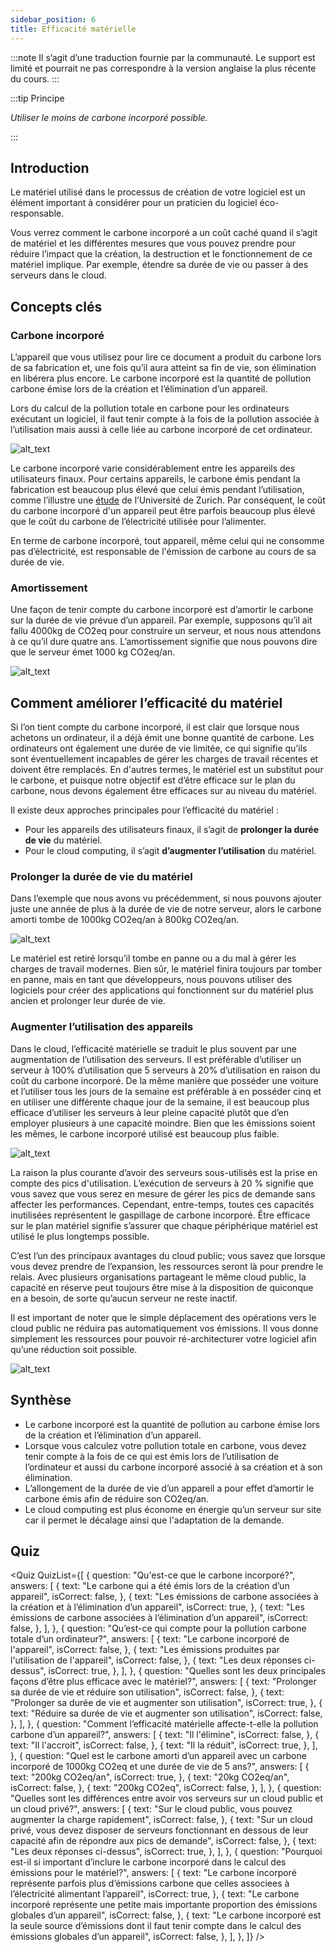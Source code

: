 ```yaml
---
sidebar_position: 6
title: Efficacité matérielle
---
```



:::note
Il s’agit d’une traduction fournie par la communauté. Le support est limité et pourrait ne pas correspondre à la version anglaise la plus récente du cours.
:::

:::tip Principe

_Utiliser le moins de carbone incorporé possible._

:::

## Introduction

Le matériel utilisé dans le processus de création de votre logiciel est un élément important à considérer pour un praticien du logiciel éco-responsable.

Vous verrez comment le carbone incorporé a un coût caché quand il s’agit de matériel et les différentes mesures que vous pouvez prendre pour réduire l’impact que la création, la destruction et le fonctionnement de ce matériel implique. Par exemple, étendre sa durée de vie ou passer à des serveurs dans le cloud.

## Concepts clés

### Carbone incorporé

L’appareil que vous utilisez pour lire ce document a produit du carbone lors de sa fabrication et, une fois qu’il aura atteint sa fin de vie, son élimination en libérera plus encore. Le carbone incorporé est la quantité de pollution carbone émise lors de la création et l’élimination d’un appareil.

Lors du calcul de la pollution totale en carbone pour les ordinateurs exécutant un logiciel, il faut tenir compte à la fois de la pollution associée à l’utilisation mais aussi à celle liée au carbone incorporé de cet ordinateur.

![alt_text](./images/17_embodioed_carbon_FR.png "image_tooltip")

Le carbone incorporé varie considérablement entre les appareils des utilisateurs finaux. Pour certains appareils, le carbone émis pendant la fabrication est beaucoup plus élevé que celui émis pendant l’utilisation, comme l’illustre une [étude](https://www.ifi.uzh.ch/dam/jcr:fa4e956e-7a53-4038-98a5-00e09e2f4303/Study_Digitalization_Climate_Protection_Summary_Oct2017.pdf) de l’Université de Zurich. Par conséquent, le coût du carbone incorporé d'un appareil peut être parfois beaucoup plus élevé que le coût du carbone de l’électricité utilisée pour l’alimenter.

En terme de carbone incorporé, tout appareil, même celui qui ne consomme pas d’électricité, est responsable de l'émission de carbone au cours de sa durée de vie.

### Amortissement

Une façon de tenir compte du carbone incorporé est d’amortir le carbone sur la durée de vie prévue d’un appareil. Par exemple, supposons qu’il ait fallu 4000kg de CO2eq pour construire un serveur, et nous nous attendons à ce qu’il dure quatre ans. L’amortissement signifie que nous pouvons dire que le serveur émet 1000 kg CO2eq/an.

![alt_text](./images/18_amortization_FR.png "image_tooltip")

## Comment améliorer l’efficacité du matériel

Si l’on tient compte du carbone incorporé, il est clair que lorsque nous achetons un ordinateur, il a déjà émit une bonne quantité de carbone. Les ordinateurs ont également une durée de vie limitée, ce qui signifie qu’ils sont éventuellement incapables de gérer les charges de travail récentes et doivent être remplacés. En d'autres termes, le matériel est un substitut pour le carbone, et puisque notre objectif est d’être efficace sur le plan du carbone, nous devons également être efficaces sur au niveau du matériel.

Il existe deux approches principales pour l’efficacité du matériel :

- Pour les appareils des utilisateurs finaux, il s’agit de **prolonger la durée de vie** du matériel.
- Pour le cloud computing, il s’agit **d’augmenter l’utilisation** du matériel.

### Prolonger la durée de vie du matériel

Dans l’exemple que nous avons vu précédemment, si nous pouvons ajouter juste une année de plus à la durée de vie de notre serveur, alors le carbone amorti tombe de 1000kg CO2eq/an à 800kg CO2eq/an.

![alt_text](./images/19_lifespan_FR.png "image_tooltip")

Le matériel est retiré lorsqu’il tombe en panne ou a du mal à gérer les charges de travail modernes. Bien sûr, le matériel finira toujours par tomber en panne, mais en tant que développeurs, nous pouvons utiliser des logiciels pour créer des applications qui fonctionnent sur du matériel plus ancien et prolonger leur durée de vie.

### Augmenter l’utilisation des appareils

Dans le cloud, l’efficacité matérielle se traduit le plus souvent par une augmentation de l’utilisation des serveurs. Il est préférable d’utiliser un serveur à 100% d’utilisation que 5 serveurs à 20% d’utilisation en raison du coût du carbone incorporé. De la même manière que posséder une voiture et l’utiliser tous les jours de la semaine est préférable à en posséder cinq et en utiliser une différente chaque jour de la semaine, il est beaucoup plus efficace d’utiliser les serveurs à leur pleine capacité plutôt que d’en employer plusieurs à une capacité moindre. Bien que les émissions soient les mêmes, le carbone incorporé utilisé est beaucoup plus faible.

![alt_text](./images/20_increasing_utilization.png "image_tooltip")

La raison la plus courante d’avoir des serveurs sous-utilisés est la prise en compte des pics d'utilisation. L’exécution de serveurs à 20 % signifie que vous savez que vous serez en mesure de gérer les pics de demande sans affecter les performances. Cependant, entre-temps, toutes ces capacités inutilisées représentent le gaspillage de carbone incorporé. Être efficace sur le plan matériel signifie s’assurer que chaque périphérique matériel est utilisé le plus longtemps possible.

C’est l’un des principaux avantages du cloud public; vous savez que lorsque vous devez prendre de l’expansion, les ressources seront là pour prendre le relais. Avec plusieurs organisations partageant le même cloud public, la capacité en réserve peut toujours être mise à la disposition de quiconque en a besoin, de sorte qu’aucun serveur ne reste inactif.

Il est important de noter que le simple déplacement des opérations vers le cloud public ne réduira pas automatiquement vos émissions. Il vous donne simplement les ressources pour pouvoir ré-architecturer votre logiciel afin qu’une réduction soit possible.

![alt_text](./images/21_private_vs_public_cloud_FR.png "image_tooltip")

## Synthèse

- Le carbone incorporé est la quantité de pollution au carbone émise lors de la création et l’élimination d’un appareil.
- Lorsque vous calculez votre pollution totale en carbone, vous devez tenir compte à la fois de ce qui est émis lors de l’utilisation de l’ordinateur et aussi du carbone incorporé associé à sa création et à son élimination.
- L’allongement de la durée de vie d’un appareil a pour effet d’amortir le carbone émis afin de réduire son CO2eq/an.
- Le cloud computing est plus économe en énergie qu’un serveur sur site car il permet le décalage ainsi que l'adaptation de la demande.

## Quiz

<Quiz
  QuizList={[
    {
      question: "Qu'est-ce que le carbone incorporé?",
      answers: [
        {
          text: "Le carbone qui a été émis lors de la création d’un appareil",
          isCorrect: false,
        },
        {
          text: "Les émissions de carbone associées à la création et à l’élimination d’un appareil",
          isCorrect: true,
        },
        {
          text: "Les émissions de carbone associées à l’élimination d’un appareil",
          isCorrect: false,
        },
      ],
    },
    {
      question: "Qu’est-ce qui compte pour la pollution carbone totale d’un ordinateur?",
      answers: [
        {
          text: "Le carbone incorporé de l'appareil",
          isCorrect: false,
        },
        {
          text: "Les émissions produites par l'utilisation de l'appareil",
          isCorrect: false,
        },
        {
          text: "Les deux réponses ci-dessus",
          isCorrect: true,
        },
      ],
    },
    {
      question:
        "Quelles sont les deux principales façons d’être plus efficace avec le matériel?",
      answers: [
        {
          text: "Prolonger sa durée de vie et réduire son utilisation",
          isCorrect: false,
        },
        {
          text: "Prolonger sa durée de vie et augmenter son utilisation",
          isCorrect: true,
        },
        {
          text: "Réduire sa durée de vie et augmenter son utilisation",
          isCorrect: false,
        },
      ],
    },
    {
      question:
        "Comment l’efficacité matérielle affecte-t-elle la pollution carbone d’un appareil?",
      answers: [
        {
          text: "Il l'élimine",
          isCorrect: false,
        },
        {
          text: "Il l'accroit",
          isCorrect: false,
        },
        {
          text: "Il la réduit",
          isCorrect: true,
        },
      ],
    },
    {
      question:
        "Quel est le carbone amorti d’un appareil avec un carbone incorporé de 1000kg CO2eq et une durée de vie de 5 ans?",
      answers: [
        {
          text: "200kg CO2eq/an",
          isCorrect: true,
        },
        {
          text: "20kg CO2eq/an",
          isCorrect: false,
        },
        {
          text: "200kg CO2eq",
          isCorrect: false,
        },
      ],
    },
    {
      question:
        "Quelles sont les différences entre avoir vos serveurs sur un cloud public et un cloud privé?",
      answers: [
        {
          text: "Sur le cloud public, vous pouvez augmenter la charge rapidement",
          isCorrect: false,
        },
        {
          text: "Sur un cloud privé, vous devez disposer de serveurs fonctionnant en dessous de leur capacité afin de répondre aux pics de demande",
          isCorrect: false,
        },
        {
          text: "Les deux réponses ci-dessus",
          isCorrect: true,
        },
      ],
    },
    {
      question:
        "Pourquoi est-il si important d’inclure le carbone incorporé dans le calcul des émissions pour le matériel?",
      answers: [
        {
          text: "Le carbone incorporé représente parfois plus d’émissions carbone que celles associees à l’électricité alimentant l’appareil",
          isCorrect: true,
        },
        {
          text: "Le carbone incorporé représente une petite mais importante proportion des émissions globales d’un appareil",
          isCorrect: false,
        },
        {
          text: "Le carbone incorporé est la seule source d’émissions dont il faut tenir compte dans le calcul des émissions globales d’un appareil",
          isCorrect: false,
        },
      ],
    },
  ]}
/>
